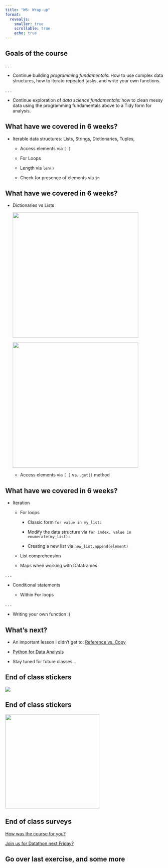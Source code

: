 ```yaml
---
title: "W6: Wrap-up"
format: 
  revealjs:
    smaller: true
    scrollable: true
    echo: true
---
```


## Goals of the course

. . .

-   Continue building *programming fundamentals*: How to use complex data structures, how to iterate repeated tasks, and write your own functions.

. . .

-   Continue exploration of *data science fundamentals*: how to clean messy data using the programming fundamentals above to a Tidy form for analysis.

## What have we covered in 6 weeks?

-   Iterable data structures: Lists, Strings, Dictionaries, Tuples,

    -   Access elements via `[ ]`

    -   For Loops

    -   Length via `len()`

    -   Check for presence of elements via `in`

## What have we covered in 6 weeks?

-   Dictionaries vs Lists

    ![](https://open.oregonstate.education/app/uploads/sites/6/2016/10/II.8_1_dict_list_indices_values.png#fixme){width="400"}

    ![](https://open.oregonstate.education/app/uploads/sites/6/2016/10/II.8_2_dict_keys_values.png#fixme){width="400"}

    -   Access elements via `[ ]` vs. `.get()` method

## What have we covered in 6 weeks?

-   Iteration

    -   For loops

        -   Classic form `for value in my_list:`

        -   Modify the data structure via `for index, value in enumerate(my_list):`

        -   Creating a new list via `new_list.append(element)`

    -   List comprehension

    -   Maps when working with Dataframes

. . .

-   Conditional statements

    -   Within For loops

. . .

-   Writing your own function :)

## What's next?

-   An important lesson I didn't get to: [Reference vs. Copy](https://hutchdatascience.org/Intermediate_Python/06-Reference_vs_Copy.html)

-   [Python for Data Analysis](https://wesmckinney.com/book/)

-   Stay tuned for future classes...

## End of class stickers

![](images/stickers mosaic.png)

## End of class stickers

![](images/student_stickers.jpg){width="300"}

## End of class surveys

[How was the course for you?](https://forms.gle/4LTRGq2aCNhWpPw17)

[Join us for Datathon next Friday?](https://www.addevent.com/event/DT25070870)

## Go over last exercise, and some more

# 
